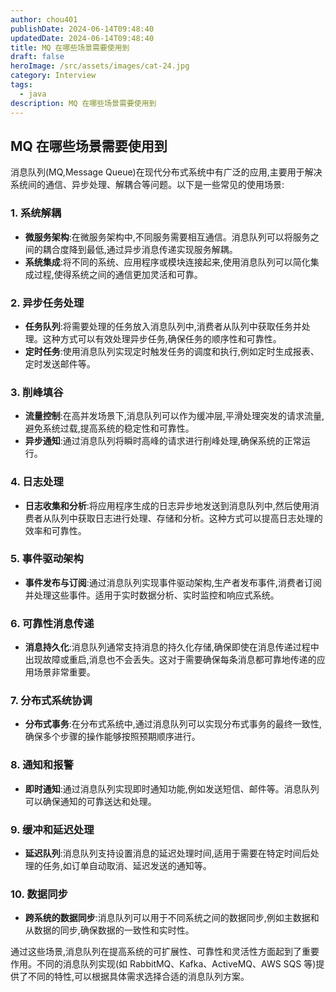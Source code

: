 ```yaml
---
author: chou401
publishDate: 2024-06-14T09:48:40
updatedDate: 2024-06-14T09:48:40
title: MQ 在哪些场景需要使用到
draft: false
heroImage: /src/assets/images/cat-24.jpg
category: Interview
tags:
  - java
description: MQ 在哪些场景需要使用到
---
```


## MQ 在哪些场景需要使用到

消息队列(MQ,Message Queue)在现代分布式系统中有广泛的应用,主要用于解决系统间的通信、异步处理、解耦合等问题。以下是一些常见的使用场景:

### 1. **系统解耦**

- **微服务架构**:在微服务架构中,不同服务需要相互通信。消息队列可以将服务之间的耦合度降到最低,通过异步消息传递实现服务解耦。
- **系统集成**:将不同的系统、应用程序或模块连接起来,使用消息队列可以简化集成过程,使得系统之间的通信更加灵活和可靠。

### 2. **异步任务处理**

- **任务队列**:将需要处理的任务放入消息队列中,消费者从队列中获取任务并处理。这种方式可以有效处理异步任务,确保任务的顺序性和可靠性。
- **定时任务**:使用消息队列实现定时触发任务的调度和执行,例如定时生成报表、定时发送邮件等。

### 3. **削峰填谷**

- **流量控制**:在高并发场景下,消息队列可以作为缓冲层,平滑处理突发的请求流量,避免系统过载,提高系统的稳定性和可靠性。
- **异步通知**:通过消息队列将瞬时高峰的请求进行削峰处理,确保系统的正常运行。

### 4. **日志处理**

- **日志收集和分析**:将应用程序生成的日志异步地发送到消息队列中,然后使用消费者从队列中获取日志进行处理、存储和分析。这种方式可以提高日志处理的效率和可靠性。

### 5. **事件驱动架构**

- **事件发布与订阅**:通过消息队列实现事件驱动架构,生产者发布事件,消费者订阅并处理这些事件。适用于实时数据分析、实时监控和响应式系统。

### 6. **可靠性消息传递**

- **消息持久化**:消息队列通常支持消息的持久化存储,确保即使在消息传递过程中出现故障或重启,消息也不会丢失。这对于需要确保每条消息都可靠地传递的应用场景非常重要。

### 7. **分布式系统协调**

- **分布式事务**:在分布式系统中,通过消息队列可以实现分布式事务的最终一致性,确保多个步骤的操作能够按照预期顺序进行。

### 8. **通知和报警**

- **即时通知**:通过消息队列实现即时通知功能,例如发送短信、邮件等。消息队列可以确保通知的可靠送达和处理。

### 9. **缓冲和延迟处理**

- **延迟队列**:消息队列支持设置消息的延迟处理时间,适用于需要在特定时间后处理的任务,如订单自动取消、延迟发送的通知等。

### 10. **数据同步**

- **跨系统的数据同步**:消息队列可以用于不同系统之间的数据同步,例如主数据和从数据的同步,确保数据的一致性和实时性。

通过这些场景,消息队列在提高系统的可扩展性、可靠性和灵活性方面起到了重要作用。不同的消息队列实现(如 RabbitMQ、Kafka、ActiveMQ、AWS SQS 等)提供了不同的特性,可以根据具体需求选择合适的消息队列方案。

